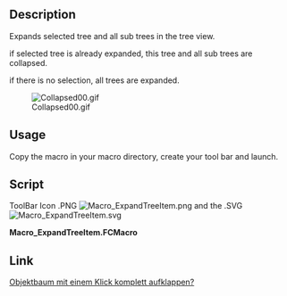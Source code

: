 <languages/>
<translate>

<!--T:1-->
{{Macro
|Name=Macro ExpandTreeItem
|Icon=Macro_ExpandTreeItem.svg
|Description=This macro expands selected tree and all sub trees in the tree view.<br/>If there is no selection, all trees are expanded.
|Author=wmayer, UR_
|Version=00.02
|Date=2019-07-25
|FCVersion=All
|Download=[https://wiki.freecad.org/images/9/94/Macro_ExpandTreeItem.svg ToolBar Icon]
}}

==Description== <!--T:2-->

<!--T:3-->
Expands selected tree and all sub trees in the tree view.

<!--T:4-->
if selected tree is already expanded, this tree and all sub trees are collapsed.

<!--T:5-->
if there is no selection, all trees are expanded.

<!--T:12-->
[[File:Collapsed00.gif]]

==Usage== <!--T:6-->

<!--T:7-->
Copy the macro in your macro directory, create your tool bar and launch.

==Script== <!--T:8-->

<!--T:13-->
ToolBar Icon .PNG [[File:Macro ExpandTreeItem.png]] and the .SVG [[File:Macro ExpandTreeItem.svg]]

</translate>
'''Macro_ExpandTreeItem.FCMacro'''

{{MacroCode|code=
# -*- coding: utf-8 -*-
#
# Expands selected tree and all sub trees in the tree view.
# if selected tree is already expanded this tree and all sub trees are collapsed True/False
# if there is no selection all trees are expanded
#
__Title__    = "Macro ExpandTreeItem"
__Author__   = "wmayer, UR_"
__Version__  = "00.02"
__Date__     = "2019-07-25"

import PySide
from PySide import QtGui ,QtCore
from PySide.QtGui import *
from PySide.QtCore import *

def toggleAll(tree, item, collapse):
    if collapse == False:
        tree.expandItem(item)
    elif collapse == True:  
        tree.collapseItem(item)

    for i in range(item.childCount()):
        toggleAll(tree, item.child(i), collapse)

mw = Gui.getMainWindow()
trees = mw.findChildren(QtGui.QTreeWidget)

for tree in trees:
    items = tree.selectedItems()

    try:
        if items == []:
            #tree.selectAll()                          # select all object
            for obj in FreeCAD.ActiveDocument.Objects: # select obj.OutList
                if len(obj.OutList) != 0:
                    Gui.Selection.addSelection(obj)
                    items = tree.selectedItems()
            for item in items:
                toggleAll(tree, item, False)
    except Exception:
        None

    for item in items:
            if item.isExpanded() == True:
                toggleAll(tree, item, True)
        #            print ("collapsing")
            else:
                toggleAll(tree, item, False)
        #            print ("expanding")

}}
<translate>

==Link== <!--T:10-->

<!--T:11-->
[https://forum.freecad.org/viewtopic.php?f=13&t=29406 Objektbaum mit einem Klick komplett aufklappen?]

</translate>